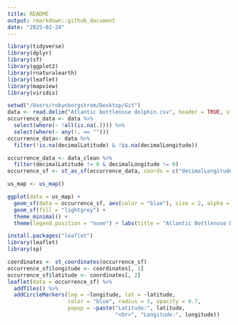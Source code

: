 ```yaml
---
title: README
output: rmarkdown::github_document
date: "2025-02-24"
---
```


```r
library(tidyverse)
library(dplyr)
library(sf)
library(ggplot2)      
library(rnaturalearth) 
library(leaflet)
library(mapview)
library(viridis)
```

```r
setwd("/Users/robynborgstrom/Desktop/Git")
data <- read.delim("Atlantic bottlenose dolphin.csv", header = TRUE, stringsAsFactors = FALSE)
occurrence_data <- data %>%
  select(where(~ !all(is.na(.)))) %>%
  select(where(~ any(!. == ""))) 
occurrence_data<- data %>%
  filter(!is.na(decimalLatitude) & !is.na(decimalLongitude))

```

```r
occurrence_data <- data_clean %>%
  filter(decimalLatitude != 0 & decimalLongitude != 0)
occurrence_sf <- st_as_sf(occurrence_data, coords = c("decimalLongitude", "decimalLatitude"), crs = 4326)


```

```r
us_map <- us_map()

ggplot(data = us_map) +
  geom_sf(data = occurrence_sf, aes(color = "blue"), size = 2, alpha = 0.6) +
  geom_sf(fill = "lightgrey") +  
  theme_minimal() +
  theme(legend.position = "none") + labs(title = "Atlantic Bottlenose Dolphin Occurrences (1992-2003)")

```

```r
install.packages("leaflet")
library(leaflet)
library(sp)

coordinates <- st_coordinates(occurrence_sf)
occurrence_sf$longitude <- coordinates[, 1]
occurrence_sf$latitude <- coordinates[, 2]
leaflet(data = occurrence_sf) %>%
  addTiles() %>%  
  addCircleMarkers(lng = ~longitude, lat = ~latitude, 
                   color = "blue", radius = 5, opacity = 0.7,
                   popup = ~paste("Latitude:", latitude, 
                                  "<br>", "Longitude:", longitude))

```

